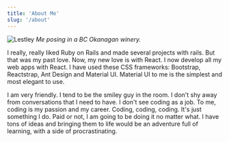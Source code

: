 ```yaml
---
title: 'About Me'
slug: '/about'
---
```


![Lestley](./lestley.jpg)
_Me posing in a BC Okanagan winery._

I really, really liked Ruby on Rails and made several projects with rails.
But that was my past love. Now, my new love is with React.
I now develop all my web apps with React.
I have used these CSS frameworks: Bootstrap, Reactstrap, Ant Design and Material UI.
Material UI to me is the simplest and most elegant to use.

I am very friendly. I tend to be the smiley guy in the room.
I don't shy away from conversations that I need to have.
I don't see coding as a job. To me, coding is my passion and my career.
Coding, coding, coding. It's just something I do.
Paid or not, I am going to be doing it no matter what.
I have tons of ideas and bringing them to life would be an adventure full of learning, with a side of procrastinating.

